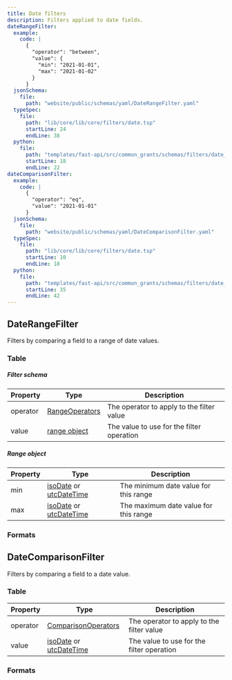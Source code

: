 ```yaml
---
title: Date filters
description: Filters applied to date fields.
dateRangeFilter:
  example:
    code: |
      {
        "operator": "between",
        "value": {
          "min": "2021-01-01",
          "max": "2021-01-02"
        }
      }
  jsonSchema:
    file:
      path: "website/public/schemas/yaml/DateRangeFilter.yaml"
  typeSpec:
    file:
      path: "lib/core/lib/core/filters/date.tsp"
      startLine: 24
      endLine: 38
  python:
    file:
      path: "templates/fast-api/src/common_grants/schemas/filters/date_filters.py"
      startLine: 18
      endLine: 22
dateComparisonFilter:
  example:
    code: |
      {
        "operator": "eq",
        "value": "2021-01-01"
      }
  jsonSchema:
    file:
      path: "website/public/schemas/yaml/DateComparisonFilter.yaml"
  typeSpec:
    file:
      path: "lib/core/lib/core/filters/date.tsp"
      startLine: 10
      endLine: 18
  python:
    file:
      path: "templates/fast-api/src/common_grants/schemas/filters/date_filters.py"
      startLine: 35
      endLine: 42
---
```



## DateRangeFilter

Filters by comparing a field to a range of date values.

### Table

##### Filter schema

| Property | Type                                                    | Description                               |
| -------- | ------------------------------------------------------- | ----------------------------------------- |
| operator | [RangeOperators](/protocol/filters/base#rangeoperators) | The operator to apply to the filter value |
| value    | [range object](#range-object)                           | The value to use for the filter operation |

##### Range object

| Property | Type                                                                                       | Description                           |
| -------- | ------------------------------------------------------------------------------------------ | ------------------------------------- |
| min      | [isoDate](/protocol/types/date#isodate) or [utcDateTime](/protocol/types/date#utcdatetime) | The minimum date value for this range |
| max      | [isoDate](/protocol/types/date#isodate) or [utcDateTime](/protocol/types/date#utcdatetime) | The maximum date value for this range |

### Formats

<SchemaFormatTabs
  example={frontmatter.dateRangeFilter.example}
  jsonSchema={frontmatter.dateRangeFilter.jsonSchema}
  typeSpec={frontmatter.dateRangeFilter.typeSpec}
  python={frontmatter.dateRangeFilter.python}
/>

## DateComparisonFilter

Filters by comparing a field to a date value.

### Table

| Property | Type                                                                                       | Description                               |
| -------- | ------------------------------------------------------------------------------------------ | ----------------------------------------- |
| operator | [ComparisonOperators](/protocol/filters/base#comparisonoperators)                          | The operator to apply to the filter value |
| value    | [isoDate](/protocol/types/date#isodate) or [utcDateTime](/protocol/types/date#utcdatetime) | The value to use for the filter operation |

### Formats

<SchemaFormatTabs
  example={frontmatter.dateComparisonFilter.example}
  jsonSchema={frontmatter.dateComparisonFilter.jsonSchema}
  typeSpec={frontmatter.dateComparisonFilter.typeSpec}
  python={frontmatter.dateComparisonFilter.python}
/>
